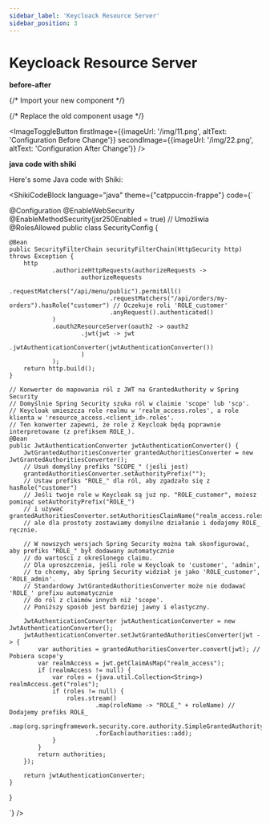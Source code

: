 ```yaml
---
sidebar_label: 'Keycloack Resource Server'
sidebar_position: 3
---
```


# Keycloack Resource Server


**before-after**


[//]: # ()
[//]: # (<BeforeAfterSlider)

[//]: # (    firstImage={{imageUrl: '/img/2.png'}})

[//]: # (    secondImage={{imageUrl: '/img/1.png'}})

[//]: # (    delimiterColor={'red'})

[//]: # (/>)

{/* Import your new component */}


{/* Replace the old component usage */}

<ImageToggleButton
  firstImage={{imageUrl: '/img/11.png', altText: 'Configuration Before Change'}}
  secondImage={{imageUrl: '/img/22.png', altText: 'Configuration After Change'}}
/>

**java code with shiki**


Here's some Java code with Shiki:

<ShikiCodeBlock language="java" theme={"catppuccin-frappe"} code={`

@Configuration
@EnableWebSecurity
@EnableMethodSecurity(jsr250Enabled = true) // Umożliwia @RolesAllowed
public class SecurityConfig {

    @Bean
    public SecurityFilterChain securityFilterChain(HttpSecurity http) throws Exception {
        http
                .authorizeHttpRequests(authorizeRequests ->
                        authorizeRequests
                                .requestMatchers("/api/menu/public").permitAll()
                                .requestMatchers("/api/orders/my-orders").hasRole("customer") // Oczekuje roli 'ROLE_customer'
                                .anyRequest().authenticated()
                )
                .oauth2ResourceServer(oauth2 -> oauth2
                        .jwt(jwt -> jwt
                                .jwtAuthenticationConverter(jwtAuthenticationConverter())
                        )
                );
        return http.build();
    }

    // Konwerter do mapowania ról z JWT na GrantedAuthority w Spring Security
    // Domyślnie Spring Security szuka ról w claimie 'scope' lub 'scp'.
    // Keycloak umieszcza role realmu w 'realm_access.roles', a role klienta w 'resource_access.<client_id>.roles'.
    // Ten konwerter zapewni, że role z Keycloak będą poprawnie interpretowane (z prefiksem ROLE_).
    @Bean
    public JwtAuthenticationConverter jwtAuthenticationConverter() {
        JwtGrantedAuthoritiesConverter grantedAuthoritiesConverter = new JwtGrantedAuthoritiesConverter();
        // Usuń domyślny prefiks "SCOPE_" (jeśli jest)
        grantedAuthoritiesConverter.setAuthorityPrefix("");
        // Ustaw prefiks "ROLE_" dla ról, aby zgadzało się z hasRole("customer")
        // Jeśli twoje role w Keycloak są już np. "ROLE_customer", możesz pominąć setAuthorityPrefix("ROLE_")
        // i używać grantedAuthoritiesConverter.setAuthoritiesClaimName("realm_access.roles");
        // ale dla prostoty zostawiamy domyślne działanie i dodajemy ROLE_ ręcznie.

        // W nowszych wersjach Spring Security można tak skonfigurować, aby prefiks "ROLE_" był dodawany automatycznie
        // do wartości z określonego claimu.
        // Dla uproszczenia, jeśli role w Keycloak to 'customer', 'admin',
        // to chcemy, aby Spring Security widział je jako 'ROLE_customer', 'ROLE_admin'.
        // Standardowy JwtGrantedAuthoritiesConverter może nie dodawać 'ROLE_' prefixu automatycznie
        // do ról z claimów innych niż 'scope'.
        // Poniższy sposób jest bardziej jawny i elastyczny.

        JwtAuthenticationConverter jwtAuthenticationConverter = new JwtAuthenticationConverter();
        jwtAuthenticationConverter.setJwtGrantedAuthoritiesConverter(jwt -> {
            var authorities = grantedAuthoritiesConverter.convert(jwt); // Pobiera scope'y
            var realmAccess = jwt.getClaimAsMap("realm_access");
            if (realmAccess != null) {
                var roles = (java.util.Collection<String>) realmAccess.get("roles");
                if (roles != null) {
                    roles.stream()
                            .map(roleName -> "ROLE_" + roleName) // Dodajemy prefiks ROLE_
                            .map(org.springframework.security.core.authority.SimpleGrantedAuthority::new)
                            .forEach(authorities::add);
                }
            }
            return authorities;
        });

        return jwtAuthenticationConverter;
    }
}

`} />

